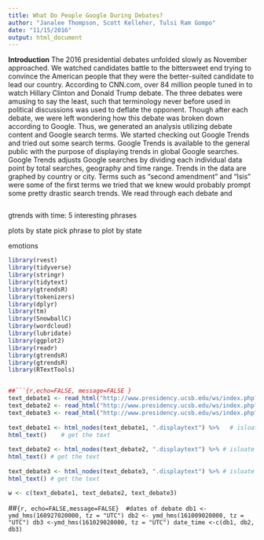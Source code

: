 ```yaml
---
title: What Do People Google During Debates?
author: "Janalee Thompson, Scott Kelleher, Tulsi Ram Gompo"
date: "11/15/2016"
output: html_document
---
```


**Introduction**
The 2016 presidential debates unfolded slowly as November approached. We watched
candidates battle to the bittersweet end trying to convince the American people that
they were the better-suited candidate to lead our country. According to CNN.com, over 84
million people tuned in to watch Hillary Clinton and Donald Trump debate. The three
debates were amusing to say the least, such that terminology never before used in
political discussions was used to deflate the opponent. Though after each debate, we
were left wondering how this debate was broken down according to Google. Thus, we
generated an analysis utilizing debate content and Google search terms. 
	  We started checking out Google Trends and tried out some search terms. Google Trends
is available to the general public with the purpose of displaying trends in global
Google searches. Google Trends adjusts Google searches by dividing each individual data
point by total searches, geography and time range. Trends in the data are graphed by
country or city. Terms such as “second amendment” and “Isis” were some of the first
terms we tried that we knew would probably prompt some pretty drastic search trends. We read through each debate and  

```r
```



gtrends with time: 5 interesting phrases

plots by state pick phrase to plot by state

emotions






```r
library(rvest)
library(tidyverse)
library(stringr)
library(tidytext)
library(gtrendsR)
library(tokenizers)
library(dplyr)
library(tm)
library(SnowballC)
library(wordcloud)
library(lubridate)
library(ggplot2)
library(readr)
library(gtrendsR)
library(gtrendsR)
library(RTextTools)


##```{r,echo=FALSE, message=FALSE }
text_debate1 <- read_html("http://www.presidency.ucsb.edu/ws/index.php?pid=118971")  # load the first debate page
text_debate2 <- read_html("http://www.presidency.ucsb.edu/ws/index.php?pid=119038")   # load the second debate page
text_debate3 <- read_html("http://www.presidency.ucsb.edu/ws/index.php?pid=119039")  # load the third debate page 
    
text_debate1 <- html_nodes(text_debate1, ".displaytext") %>%   # isloate the text
html_text()    # get the text
  
text_debate2 <- html_nodes(text_debate2, ".displaytext") %>% # isloate the text
html_text() # get the text
      
text_debate3 <- html_nodes(text_debate3, ".displaytext") %>% # isloate the text
html_text() # get the text

w <- c(text_debate1, text_debate2, text_debate3)
```



##``` {r, echo=FALSE,message=FALSE}
 #dates of debate
db1 <- ymd_hms(160927020000, tz = "UTC")
db2 <- ymd_hms(161009020000, tz = "UTC")
db3 <-ymd_hms(161029020000, tz = "UTC")
date_time <-c(db1, db2, db3)
```


